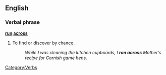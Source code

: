 ==English==

===Verbal phrase===

'''[[run]] [[across]]'''

# To find or discover by chance. 
#:  ''While I was cleaning the kitchen cupboards, I '''ran across''' Mother's recipe for Cornish game hens.''

[[Category:Verbs]]